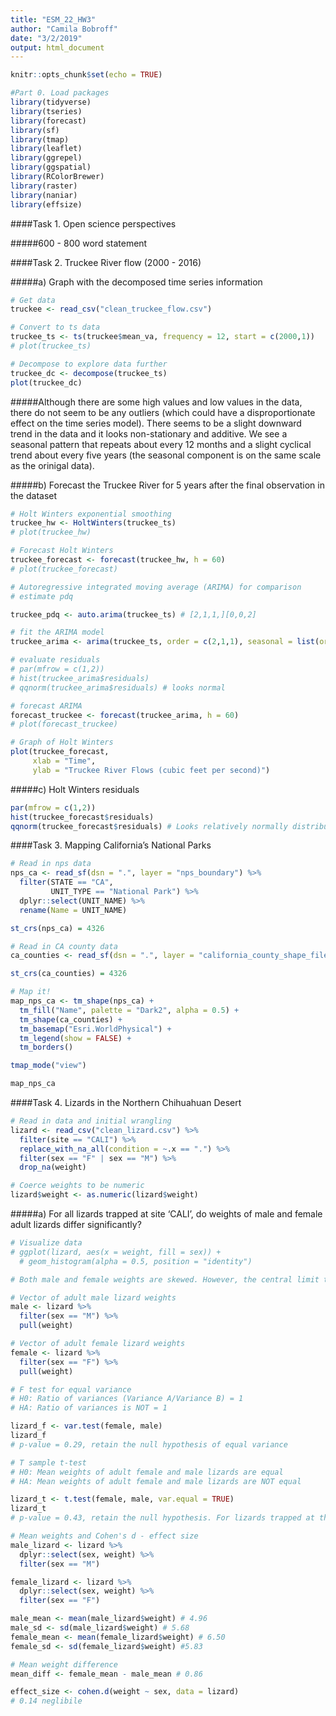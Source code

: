 ```yaml
---
title: "ESM_22_HW3"
author: "Camila Bobroff"
date: "3/2/2019"
output: html_document
---
```


```r
knitr::opts_chunk$set(echo = TRUE)
```

```r
#Part 0. Load packages
library(tidyverse)
library(tseries)
library(forecast)
library(sf)
library(tmap)
library(leaflet)
library(ggrepel)
library(ggspatial)
library(RColorBrewer)
library(raster)
library(naniar)
library(effsize)
```

####Task 1. Open science perspectives

#####600 - 800 word statement

####Task 2. Truckee River flow (2000 - 2016)

#####a) Graph with the decomposed time series information
```r
# Get data
truckee <- read_csv("clean_truckee_flow.csv")

# Convert to ts data
truckee_ts <- ts(truckee$mean_va, frequency = 12, start = c(2000,1))
# plot(truckee_ts)

# Decompose to explore data further
truckee_dc <- decompose(truckee_ts)
plot(truckee_dc)
```
#####Although there are some high values and low values in the data, there do not seem to be any outliers (which could have a disproportionate effect on the time series model). There seems to be a slight downward trend in the data and it looks non-stationary and additive. We see a seasonal pattern that repeats about every 12 months and a slight cyclical trend about every five years (the seasonal component is on the same scale as the orinigal data).

#####b) Forecast the Truckee River for 5 years after the final observation in the dataset
```r
# Holt Winters exponential smoothing
truckee_hw <- HoltWinters(truckee_ts)
# plot(truckee_hw)

# Forecast Holt Winters
truckee_forecast <- forecast(truckee_hw, h = 60)
# plot(truckee_forecast)

# Autoregressive integrated moving average (ARIMA) for comparison
# estimate pdq

truckee_pdq <- auto.arima(truckee_ts) # [2,1,1,][0,0,2]

# fit the ARIMA model
truckee_arima <- arima(truckee_ts, order = c(2,1,1), seasonal = list(order = c(0,0,2)))

# evaluate residuals
# par(mfrow = c(1,2))
# hist(truckee_arima$residuals)
# qqnorm(truckee_arima$residuals) # looks normal

# forecast ARIMA
forecast_truckee <- forecast(truckee_arima, h = 60)
# plot(forecast_truckee) 

# Graph of Holt Winters 
plot(truckee_forecast,
     xlab = "Time",
     ylab = "Truckee River Flows (cubic feet per second)")

```

#####c) Holt Winters residuals
```r
par(mfrow = c(1,2))
hist(truckee_forecast$residuals) 
qqnorm(truckee_forecast$residuals) # Looks relatively normally distributed.
```

####Task 3. Mapping California's National Parks
```r
# Read in nps data
nps_ca <- read_sf(dsn = ".", layer = "nps_boundary") %>%
  filter(STATE == "CA",
         UNIT_TYPE == "National Park") %>% 
  dplyr::select(UNIT_NAME) %>% 
  rename(Name = UNIT_NAME)

st_crs(nps_ca) = 4326

# Read in CA county data
ca_counties <- read_sf(dsn = ".", layer = "california_county_shape_file")

st_crs(ca_counties) = 4326

# Map it!
map_nps_ca <- tm_shape(nps_ca) +
  tm_fill("Name", palette = "Dark2", alpha = 0.5) +
  tm_shape(ca_counties) +
  tm_basemap("Esri.WorldPhysical") +
  tm_legend(show = FALSE) +
  tm_borders()

tmap_mode("view")

map_nps_ca
```

####Task 4. Lizards in the Northern Chihuahuan Desert
```r
# Read in data and initial wrangling
lizard <- read_csv("clean_lizard.csv") %>% 
  filter(site == "CALI") %>% 
  replace_with_na_all(condition = ~.x == ".") %>% 
  filter(sex == "F" | sex == "M") %>% 
  drop_na(weight)

# Coerce weights to be numeric
lizard$weight <- as.numeric(lizard$weight)
```

#####a) For all lizards trapped at site ‘CALI’, do weights of male and female adult lizards differ significantly?
```r
# Visualize data
# ggplot(lizard, aes(x = weight, fill = sex)) +
  # geom_histogram(alpha = 0.5, position = "identity")

# Both male and female weights are skewed. However, the central limit theorem applies here - distribution of means will be normally distributed (we have more than 30 observations in each group)

# Vector of adult male lizard weights
male <- lizard %>% 
  filter(sex == "M") %>% 
  pull(weight)

# Vector of adult female lizard weights
female <- lizard %>% 
  filter(sex == "F") %>% 
  pull(weight)

# F test for equal variance
# H0: Ratio of variances (Variance A/Variance B) = 1
# HA: Ratio of variances is NOT = 1

lizard_f <- var.test(female, male)
lizard_f
# p-value = 0.29, retain the null hypothesis of equal variance

# T sample t-test
# H0: Mean weights of adult female and male lizards are equal
# HA: Mean weights of adult female and male lizards are NOT equal

lizard_t <- t.test(female, male, var.equal = TRUE)
lizard_t
# p-value = 0.43, retain the null hypothesis. For lizards trapped at the CALI site, mean weights of female and male adult lizards do not differ significantly.

# Mean weights and Cohen's d - effect size
male_lizard <- lizard %>%
  dplyr::select(sex, weight) %>% 
  filter(sex == "M") 

female_lizard <- lizard %>% 
  dplyr::select(sex, weight) %>% 
  filter(sex == "F") 

male_mean <- mean(male_lizard$weight) # 4.96
male_sd <- sd(male_lizard$weight) # 5.68
female_mean <- mean(female_lizard$weight) # 6.50
female_sd <- sd(female_lizard$weight) #5.83

# Mean weight difference
mean_diff <- female_mean - male_mean # 0.86

effect_size <- cohen.d(weight ~ sex, data = lizard) 
# 0.14 neglibile

```


